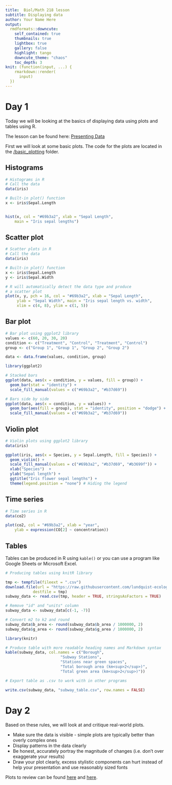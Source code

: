 ```yaml
---
title:  Biol/Math 218 lesson
subtitle: Displaying data
author: Your Name Here
output:
  rmdformats::downcute:
    self_contained: true
    thumbnails: true
    lightbox: true
    gallery: false
    highlight: tango
    downcute_theme: "chaos"
    toc_depth: 3
knit: (function(input, ...) {
    rmarkdown::render(
      input)
  })
---
```


# Day 1

Today we will be looking at the basics of displaying data using plots and 
tables using R. 

The lesson can be found here: [Presenting Data](https://www.lundquistecology.com/coures/biostatistics/presenting-data)

First we will look at some basic plots. The code for the plots
are located in the [/basic_plotting](/basic_plotting) folder.

## Histograms

```r
# Histograms in R
# Call the data
data(iris)

# Built-in plot() function
x <- iris$Sepal.Length


hist(x, col = "#69b3a2", xlab = "Sepal Length",
    main = "Iris sepal lengths")
```

## Scatter plot

```r
# Scatter plots in R
# Call the data
data(iris)

# Built-in plot() function
x <- iris$Sepal.Length
y <- iris$Sepal.Width

# R will automatically detect the data type and produce
# a scatter plot
plot(x, y, pch = 16, col = "#69b3a2", xlab = "Sepal Length",
     ylab = "Sepal Width", main = "Iris sepal length vs. width",
     xlim = c(4, 8), ylim = c(1, 5))
```

## Bar plot

```r
# Bar plot using ggplot2 library
values <- c(60, 20, 30, 20)
condition <- c("Treatment", "Control", "Treatment", "Control")
group <- c("Group 1", "Group 1", "Group 2", "Group 2")

data <- data.frame(values, condition, group)

library(ggplot2)

# Stacked bars
ggplot(data, aes(x = condition, y = values, fill = group)) +
  geom_bar(stat = "identity") +
  scale_fill_manual(values = c("#69b3a2", "#b37d69"))

# Bars side by side
ggplot(data, aes(x = condition, y = values)) +
  geom_bar(aes(fill = group), stat = "identity", position = "dodge") +
  scale_fill_manual(values = c("#69b3a2", "#b37d69"))
```

## Violin plot

```r
# Violin plots using ggplot2 library
data(iris)

ggplot(iris, aes(x = Species, y = Sepal.Length, fill = Species)) +
  geom_violin() +
  scale_fill_manual(values = c("#69b3a2", "#b37d69", "#b3699f")) +
  xlab("Species")  +
  ylab("Sepal length") +
  ggtitle("Iris flower sepal lengths") +
  theme(legend.position = "none") # Hiding the legend
```

## Time series

```r
# Time series in R
data(co2)

plot(co2, col = "#69b3a2", xlab = "year",
    ylab = expression(CO[2] ~ concentration))
```

## Tables

Tables can be produced in R using `kable()` or you can use a program like
Google Sheets or Microsoft Excel.

```r
# Producing tables using knitR library

tmp <- tempfile(fileext = ".csv")
download.file(url = "https://raw.githubusercontent.com/lundquist-ecology-lab/subway_map_analysis/main/data/subway_data.csv",
            destfile = tmp)
subway_data <- read.csv(tmp, header = TRUE, stringsAsFactors = TRUE)

# Remove "id" and "units" column
subway_data <- subway_data[c(-1, -7)]

# Convert m2 to k2 and round
subway_data$b_area <- round(subway_data$b_area / 1000000, 2)
subway_data$g_area <- round(subway_data$g_area / 1000000, 2)

library(knitr)

# Produce table with more readable heading names and Markdown syntax
kable(subway_data, col.names = c("Borough",
                        "Subway Stations",
                        "Stations near green spaces",
                        "Total borough area (km<sup>2</sup>)",
                        "Total green area (km<sup>2</sup>)"))

# Export table as .csv to work with in other programs

write.csv(subway_data, "subway_table.csv", row.names = FALSE)
```


# Day 2

Based on these rules, we will look at and critique real-world plots. 

* Make sure the data is visible - simple plots are typically better than overly complex ones
* Display patterns in the data clearly
* Be honest, accurately portray the magnitude of changes (i.e. don’t over exaggerate your results)
* Draw your plot clearly, excess stylistic components can hurt instead of help your presentation and use reasonably sized fonts

Plots to review can be found [here](https://www.lundquistecology.com/courses/biostatistics/presenting-data/reviewing-figures)
and [here](/figure_review).